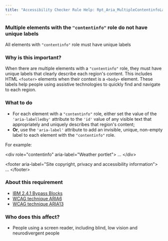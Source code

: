 ```yaml
---
title: "Accessibility Checker Rule Help: Rpt_Aria_MultipleContentinfoLandmarks_Implicit"
---
```


<div className="toolHelp">
<Row>
<Column colLg={16} colMd={8} colSm={4} className="toolHead">

### Multiple elements with the  `"contentinfo"` role do not have unique labels

<div id="locLevel"></div>

All elements with `"contentinfo"` role must have unique labels

</Column>
</Row>
<Row>
<Column colLg={11} colMd={5} colSm={4} className="toolMain">

### Why is this important?
When there are multiple elements with a `"contentinfo"` role, they must have unique labels that clearly describe each region's content. This includes HTML `<footer>` elements when their context is a `<body>` element. These labels help people using assistive technologies to quickly find and navigate to each region.

<div id="locSnippet"></div>

### What to do

* For each element with a `"contentinfo"` role, either set the value of the `'aria-labelledby'` attribute to the `'id'` value of any visible text that appropriately and uniquely describes that region's content;
* **Or**, use the `'aria-label'` attribute to add an invisible, unique, non-empty label to each element with the `"contentinfo"` role.

For example:

<CodeSnippet type="multi" light={true}>&lt;div role="contentinfo" aria-label="Weather portlet"&gt;
...
&lt;/div&gt;
    
&lt;footer aria-label="Site copyright, privacy and accessibility information"&gt;
...
&lt;/footer&gt;</CodeSnippet>

</Column>
<Column colLg={5} colMd={3} colSm={4} className="toolLeft">

### About this requirement

* [IBM 2.4.1 Bypass Blocks](https://www.ibm.com/able/requirements/requirements/#2_4_1)
* [WCAG technique ARIA6](https://www.w3.org/WAI/WCAG21/Techniques/aria/ARIA6)
* [WCAG technique ARIA13](https://www.w3.org/WAI/WCAG21/Techniques/aria/ARIA13)

### Who does this affect?

* People using a screen reader, including blind, low vision and neurodivergent people

</Column>
</Row>
</div>

